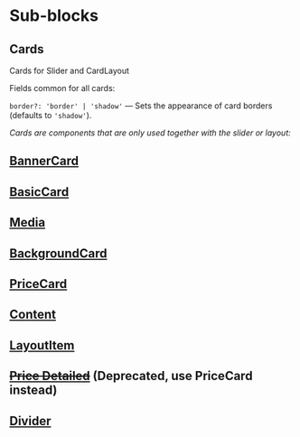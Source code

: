 
<Meta title="Documentation/Sub Blocks"/>

# Sub-blocks

## <a name="cards">Cards</a>

Cards for Slider and CardLayout

Fields common for all cards:

`border?: 'border' | 'shadow'` — Sets the appearance of card borders (defaults to `'shadow'`).

_Cards are components that are only used together with the slider or layout:_

## [BannerCard](?path=/story/blocks-banner--docs&viewMode=docs)

## [BasicCard](?path=/story/components-cards-basiccard--docs&viewMode=docs)

## [Media](?path=/story/blocks-media--docs&viewMode=docs)

## [BackgroundCard](?path=/story/components-cards-backgroundcard--docs&viewMode=docs)

## [PriceCard](?path=/story/components-cards-pricecard--docs&viewMode=docs)

## [Content](?path=/story/components-content--docs&viewMode=docs)

## [LayoutItem](?path=/story/components-layoutitem--docs&viewMode=docs)

## [<s>Price Detailed</s>](?path=/story/components-cards-pricedetailed--marked-list&viewMode=docs) (Deprecated, use PriceCard instead)
## [Divider](?path=/story/components-divider--docs&viewMode=docs)
